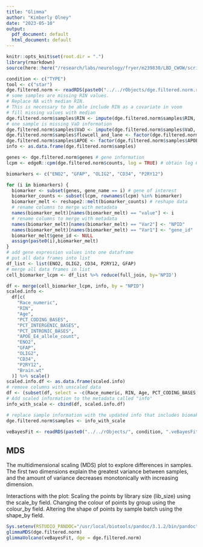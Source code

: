 ```yaml
---
title: "Glimma"
author: "Kimberly Olney"
date: "2023-05-10"
output:
  pdf_document: default
  html_document: default
---
```


```r
knitr::opts_knit$set(root.dir = ".")
library(rmarkdown)
source(here::here("/research/labs/neurology/fryer/m239830/LBD_CWOW/scripts/R", "file_paths_and_colours.R"))
```

```r
condition <- c("TYPE")
tool <- c("star")
dge.filtered.norm <- readRDS(paste0("../../rObjects/dge.filtered.norm.rds"))
# some samples are missing RIN values. 
# Replace NA with median RIN. 
# This is necessary to be able include RIN as a covariate in voom
# fill missing values with median
dge.filtered.norm$samples$RIN <- impute(dge.filtered.norm$samples$RIN, median)
# one sample is missing VaD information
dge.filtered.norm$samples$VaD <- impute(dge.filtered.norm$samples$VaD, median)
dge.filtered.norm$samples$flowcell_and_lane <- factor(dge.filtered.norm$samples$flowcell_and_lane)
dge.filtered.norm$samples$APOE <- factor(dge.filtered.norm$samples$APOE)
info <- as.data.frame(dge.filtered.norm$samples)

genes <- dge.filtered.norm$genes # gene information 
lcpm <- edgeR::cpm(dge.filtered.norm$counts, log = TRUE) # obtain log CPM counts

biomarkers <- c("ENO2", "GFAP", "OLIG2", "CD34", "P2RY12")

for (i in biomarkers) {
  biomarker <- subset(genes, gene_name == i) # gene of interest 
  biomarker_counts <- subset(lcpm, rownames(lcpm) %in% biomarker)
  biomarker_melt <- reshape2::melt(biomarker_counts) # reshape data 
  # rename columns to merge with metadata 
  names(biomarker_melt)[names(biomarker_melt) == "value"] <- i 
  # rename columns to merge with metadata 
  names(biomarker_melt)[names(biomarker_melt) == "Var2"] <- "NPID" 
  names(biomarker_melt)[names(biomarker_melt) == "Var1"] <- "gene_id"
  biomarker_melt$gene_id <- NULL
  assign(paste0(i),biomarker_melt)
}
# add gene expression values into one dataframe 
# put all data frames into list
df_list <- list(ENO2, OLIG2, CD34, P2RY12, GFAP)
# merge all data frames in list
cell_biomarker_lcpm <- df_list %>% reduce(full_join, by='NPID')

df <- merge(cell_biomarker_lcpm, info, by = "NPID")
scaled.info <-
  df[c(
    "Race_numeric",
    "RIN",
    "Age",
    "PCT_CODING_BASES",
    "PCT_INTERGENIC_BASES",
    "PCT_INTRONIC_BASES",
    "APOE_E4_allele_count", 
    "ENO2", 
    "GFAP", 
    "OLIG2", 
    "CD34", 
    "P2RY12",
    "Brain.wt"
  )] %>% scale()
scaled.info.df <- as.data.frame(scaled.info)
# remove columns with unscaled data 
df <- (subset(df, select = -c(Race_numeric, RIN, Age, PCT_CODING_BASES, PCT_INTRONIC_BASES, APOE_E4_allele_count, ENO2, GFAP, OLIG2, CD34, P2RY12, Brain.wt)))
# Add scaled information to the metadata called "info"
info_with_scale <- cbind(df, scaled.info.df)

# replace sample information with the updated info that includes biomakrer expression
dge.filtered.norm$samples <- info_with_scale

veBayesFit <- readRDS(paste0("../../rObjects/", condition, ".veBayesFit.rds"))
```
## MDS 
The multidimensional scaling (MDS) plot to explore differences in samples. The first two dimensions explain the greatest variance between samples, and the amount of variance decreases monotonically with increasing dimension.

Interactions with the plot:
Scaling the points by library size (lib_size) using the scale_by field.
Changing the colour of points by group using the colour_by field.
Altering the shape of points by sample batch using the shape_by field.
```r
Sys.setenv(RSTUDIO_PANDOC="/usr/local/biotools/pandoc/3.1.2/bin/pandoc")
glimmaMDS(dge.filtered.norm)
glimmaVolcano(veBayesFit, dge = dge.filtered.norm)
```
